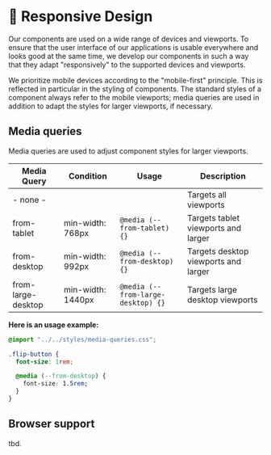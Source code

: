 
<Meta title="Requirements/Responsive Design" />

# 📱 Responsive Design

Our components are used on a wide range of devices and viewports. To ensure that
the user interface of our applications is usable everywhere and looks good at
the same time, we develop our components in such a way that they adapt
"responsively" to the supported devices and viewports.

We prioritize mobile devices according to the "mobile-first" principle. This is
reflected in particular in the styling of components. The standard styles of a
component always refer to the mobile viewports; media queries are used in
addition to adapt the styles for larger viewports, if necessary.

## Media queries

Media queries are used to adjust component styles for larger viewports.

| Media Query        | Condition         | Usage                              | Description                          |
| ------------------ | ----------------- | ---------------------------------- | ------------------------------------ |
| - none -           |                   |                                    | Targets all viewports                |
| from-tablet        | min-width: 768px  | `@media (--from-tablet) {}`        | Targets tablet viewports and larger  |
| from-desktop       | min-width: 992px  | `@media (--from-desktop) {}`       | Targets desktop viewports and larger |
| from-large-desktop | min-width: 1440px | `@media (--from-large-desktop) {}` | Targets large desktop viewports      |

**Here is an usage example:**

```css
@import "../../styles/media-queries.css";

.flip-button {
  font-size: 1rem;

  @media (--from-desktop) {
    font-size: 1.5rem;
  }
}
```

## Browser support

tbd.
